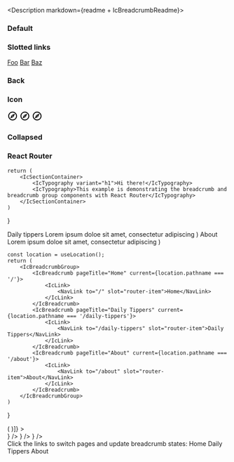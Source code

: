 
<Description markdown={readme + IcBreadcrumbReadme}></Description>

<Meta title="React Components/Breadcrumb" component={IcBreadcrumbGroup} />



### Default

<Canvas>  
  <Story name="Default">
    <div>
        <IcBreadcrumbGroup>
            <IcBreadcrumb pageTitle="foo" href="/foo" />
            <IcBreadcrumb pageTitle="bar" href="/bar" />
            <IcBreadcrumb pageTitle="baz" href="/baz" current/>
        </IcBreadcrumbGroup>
    </div>
  </Story>
</Canvas> 

### Slotted links

<Canvas>  
  <Story name="Slotted links">
    <div>
        <IcBreadcrumbGroup>
            <IcBreadcrumb>
                <IcLink>
                    <a slot="router-item" href="/foo">Foo</a>
                </IcLink>
            </IcBreadcrumb>
            <IcBreadcrumb>
                <IcLink>
                    <a slot="router-item" href="/bar">Bar</a>
                </IcLink>
            </IcBreadcrumb>
            <IcBreadcrumb current>
                <IcLink>
                    <a slot="router-item" href="/baz">Baz</a>
                </IcLink>
            </IcBreadcrumb>
        </IcBreadcrumbGroup>
    </div>
  </Story>
</Canvas> 

### Back

<Canvas>  
  <Story name="Back">
    <div>
        <IcBreadcrumbGroup backBreadcrumbOnly>
            <IcBreadcrumb pageTitle="foo" href="/foo" />
            <IcBreadcrumb pageTitle="bar" href="/bar" />
            <IcBreadcrumb pageTitle="baz" href="/baz" current/>
        </IcBreadcrumbGroup>
    </div>
  </Story>
</Canvas> 

### Icon

<Canvas>  
  <Story name="Icon">
    <div>
        <IcBreadcrumbGroup>
            <IcBreadcrumb pageTitle="foo" href="/foo">
                <svg
                    slot="icon"
                    xmlns="http://www.w3.org/2000/svg"
                    height="24px"
                    viewBox="0 0 24 24"
                    width="24px"
                    fill="#000000"
                    >
                    <path d="M0 0h24v24H0V0z" fill="none" />
                    <path
                        d="M12 2C6.48 2 2 6.48 2 12s4.48 10 10 10 10-4.48 10-10S17.52 2 12 2zm0 18c-4.41 0-8-3.59-8-8s3.59-8 8-8 8 3.59 8 8-3.59 8-8 8zm-5.5-2.5l7.51-3.49L17.5 6.5 9.99 9.99 6.5 17.5zm5.5-6.6c.61 0 1.1.49 1.1 1.1s-.49 1.1-1.1 1.1-1.1-.49-1.1-1.1.49-1.1 1.1-1.1z"
                    />
                </svg>
            </IcBreadcrumb>
            <IcBreadcrumb pageTitle="bar" href="/bar">
                <svg
                    slot="icon"
                    xmlns="http://www.w3.org/2000/svg"
                    height="24px"
                    viewBox="0 0 24 24"
                    width="24px"
                    fill="#000000"
                    >
                    <path d="M0 0h24v24H0V0z" fill="none" />
                    <path
                        d="M12 2C6.48 2 2 6.48 2 12s4.48 10 10 10 10-4.48 10-10S17.52 2 12 2zm0 18c-4.41 0-8-3.59-8-8s3.59-8 8-8 8 3.59 8 8-3.59 8-8 8zm-5.5-2.5l7.51-3.49L17.5 6.5 9.99 9.99 6.5 17.5zm5.5-6.6c.61 0 1.1.49 1.1 1.1s-.49 1.1-1.1 1.1-1.1-.49-1.1-1.1.49-1.1 1.1-1.1z"
                    />
                </svg>
            </IcBreadcrumb>
            <IcBreadcrumb pageTitle="baz" href="/baz" current>
                <svg
                    slot="icon"
                    xmlns="http://www.w3.org/2000/svg"
                    height="24px"
                    viewBox="0 0 24 24"
                    width="24px"
                    fill="#000000"
                    >
                    <path d="M0 0h24v24H0V0z" fill="none" />
                    <path
                        d="M12 2C6.48 2 2 6.48 2 12s4.48 10 10 10 10-4.48 10-10S17.52 2 12 2zm0 18c-4.41 0-8-3.59-8-8s3.59-8 8-8 8 3.59 8 8-3.59 8-8 8zm-5.5-2.5l7.51-3.49L17.5 6.5 9.99 9.99 6.5 17.5zm5.5-6.6c.61 0 1.1.49 1.1 1.1s-.49 1.1-1.1 1.1-1.1-.49-1.1-1.1.49-1.1 1.1-1.1z"
                    />
                </svg>
            </IcBreadcrumb>
        </IcBreadcrumbGroup>
    </div>
  </Story>
</Canvas> 

### Collapsed

<Canvas>  
  <Story name="Collapsed">
    <div>
        <IcBreadcrumbGroup collapsed>
            <IcBreadcrumb pageTitle="foo" href="/foo" />
            <IcBreadcrumb pageTitle="bar" href="/bar" />
            <IcBreadcrumb pageTitle="baz" href="/baz" />
            <IcBreadcrumb pageTitle="qux" href="/qux" />
            <IcBreadcrumb pageTitle="quxx" href="/quxx" current/>
        </IcBreadcrumbGroup>
    </div>
  </Story>
</Canvas> 

### React Router

    return (
        <IcSectionContainer>
            <IcTypography variant="h1">Hi there!</IcTypography>
            <IcTypography>This example is demonstrating the breadcrumb and breadcrumb group components with React Router</IcTypography>
        </IcSectionContainer>
    )
}


  <IcSectionContainer>
    <IcTypography variant="h1">Daily tippers</IcTypography>
    <IcTypography>Lorem ipsum doloe sit amet, consectetur adipiscing</IcTypography>
  </IcSectionContainer>
)

  <IcSectionContainer>
    <IcTypography variant="h1">About</IcTypography>
    <IcTypography>Lorem ipsum doloe sit amet, consectetur adipiscing</IcTypography>
  </IcSectionContainer>
)

    const location = useLocation();
    return (
        <IcBreadcrumbGroup>
            <IcBreadcrumb pageTitle="Home" current={location.pathname === '/'}>
                <IcLink>
                    <NavLink to="/" slot="router-item">Home</NavLink>
                </IcLink>
            </IcBreadcrumb>
            <IcBreadcrumb pageTitle="Daily Tippers" current={location.pathname === '/daily-tippers'}>
                <IcLink>
                    <NavLink to="/daily-tippers" slot="router-item">Daily Tippers</NavLink>
                </IcLink>
            </IcBreadcrumb>
            <IcBreadcrumb pageTitle="About" current={location.pathname === '/about'}>
                <IcLink>
                    <NavLink to="/about" slot="router-item">About</NavLink>
                </IcLink>
            </IcBreadcrumb>
        </IcBreadcrumbGroup>
    )
}

<Canvas>  
  <Story
    name="React Router"
    decorators={[(Story) => (
      <MemoryRouter initialEntries={["/"]}>
        <Story />
      </MemoryRouter>
    )]}
    >
    <div>
        <Routes>
            <Route path="/" element={<HomePage />} />
            <Route path="/daily-tippers" element={<DailyTippers />} />
            <Route path="/about" element={<About />} />
        </Routes>
        <div style={{display: "flex", gap: "10px", marginTop: "16px"}}>
            <IcTypography>Click the links to switch pages and update breadcrumb states:</IcTypography>
            <IcLink><Link slot="router-item" to="/">Home</Link></IcLink>
            <IcLink><Link slot="router-item" to="/daily-tippers">Daily Tippers</Link></IcLink>
            <IcLink><Link slot="router-item" to="/about">About</Link></IcLink>
        </div>
    </div>
  </Story>
</Canvas> 

